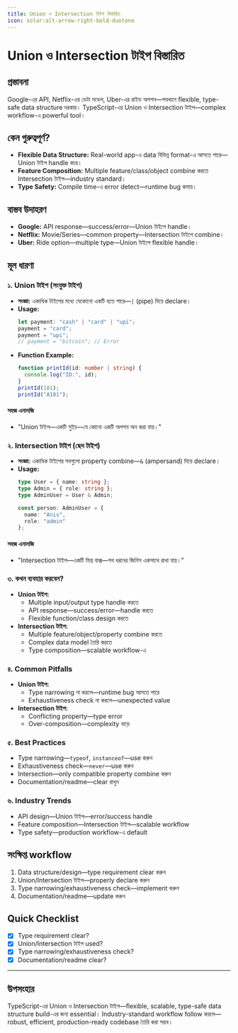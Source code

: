 ```yaml
---
title: Union ও Intersection টাইপ বিস্তারিত
icon: solar:alt-arrow-right-bold-duotone
---
```


# Union ও Intersection টাইপ বিস্তারিত

## প্রস্তাবনা

Google-এর API, Netflix-এর ডেটা মডেল, Uber-এর রাইড অপশন—সবখানে flexible, type-safe data structure দরকার। TypeScript-এর Union ও Intersection টাইপ—complex workflow-এ powerful tool।

## কেন গুরুত্বপূর্ণ?

- **Flexible Data Structure:** Real-world app-এ data বিভিন্ন format-এ আসতে পারে—Union টাইপ handle করে।
- **Feature Composition:** Multiple feature/class/object combine করতে Intersection টাইপ—industry standard।
- **Type Safety:** Compile time-এ error detect—runtime bug কমায়।

## বাস্তব উদাহরণ

- **Google:** API response—success/error—Union টাইপে handle।
- **Netflix:** Movie/Series—common property—Intersection টাইপে combine।
- **Uber:** Ride option—multiple type—Union টাইপে flexible handle।

## মূল ধারণা

### ১. Union টাইপ (সংযুক্ত টাইপ)

- **সংজ্ঞা:** একাধিক টাইপের মধ্যে যেকোনো একটি হতে পারে—`|` (pipe) দিয়ে declare।
- **Usage:**
  ```typescript
  let payment: "cash" | "card" | "upi";
  payment = "card";
  payment = "upi";
  // payment = "bitcoin"; // Error
  ```
- **Function Example:**
  ```typescript
  function printId(id: number | string) {
    console.log("ID:", id);
  }
  printId(101);
  printId("A101");
  ```

#### সহজ এনালজি

- "Union টাইপ—একটি সুইচ—যে কোনো একটি অপশন অন করা যায়।"

### ২. Intersection টাইপ (ছেদ টাইপ)

- **সংজ্ঞা:** একাধিক টাইপের সবগুলো property combine—`&` (ampersand) দিয়ে declare।
- **Usage:**
  ```typescript
  type User = { name: string };
  type Admin = { role: string };
  type AdminUser = User & Admin;

  const person: AdminUser = {
    name: "Anis",
    role: "admin"
  };
  ```

#### সহজ এনালজি

- "Intersection টাইপ—একটি মিশ্র বাক্স—সব ধরনের জিনিস একসাথে রাখা যায়।"

### ৩. কখন ব্যবহার করবেন?

- **Union টাইপ:**
  - Multiple input/output type handle করতে
  - API response—success/error—handle করতে
  - Flexible function/class design করতে
- **Intersection টাইপ:**
  - Multiple feature/object/property combine করতে
  - Complex data model তৈরি করতে
  - Type composition—scalable workflow-এ

### ৪. Common Pitfalls

- **Union টাইপ:**
  - Type narrowing না করলে—runtime bug আসতে পারে
  - Exhaustiveness check না করলে—unexpected value
- **Intersection টাইপ:**
  - Conflicting property—type error
  - Over-composition—complexity বাড়ে

### ৫. Best Practices

- Type narrowing—`typeof`, `instanceof`—use করুন
- Exhaustiveness check—`never`—use করুন
- Intersection—only compatible property combine করুন
- Documentation/readme—clear রাখুন

### ৬. Industry Trends

- API design—Union টাইপ—error/success handle
- Feature composition—Intersection টাইপ—scalable workflow
- Type safety—production workflow-এ default

## সংক্ষিপ্ত workflow

1. Data structure/design—type requirement clear করুন
2. Union/Intersection টাইপ—properly declare করুন
3. Type narrowing/exhaustiveness check—implement করুন
4. Documentation/readme—update করুন

## Quick Checklist

- [x] Type requirement clear?
- [x] Union/Intersection টাইপ used?
- [x] Type narrowing/exhaustiveness check?
- [x] Documentation/readme clear?

---

## উপসংহার

TypeScript-এর Union ও Intersection টাইপ—flexible, scalable, type-safe data structure build-এর জন্য essential। Industry-standard workflow follow করলে—robust, efficient, production-ready codebase তৈরি করা সম্ভব।

